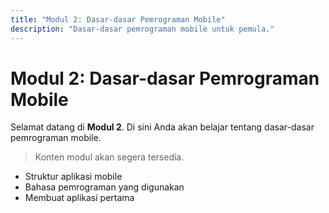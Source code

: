```yaml
---
title: "Modul 2: Dasar-dasar Pemrograman Mobile"
description: "Dasar-dasar pemrograman mobile untuk pemula."
---
```


# Modul 2: Dasar-dasar Pemrograman Mobile

Selamat datang di **Modul 2**. Di sini Anda akan belajar tentang dasar-dasar pemrograman mobile.

> Konten modul akan segera tersedia.

- Struktur aplikasi mobile
- Bahasa pemrograman yang digunakan
- Membuat aplikasi pertama
